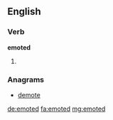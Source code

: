 ==English==

===Verb===
'''emoted'''

# {{en-past of|emote}}

===Anagrams===
* [[demote#English|demote]]

[[de:emoted]]
[[fa:emoted]]
[[mg:emoted]]